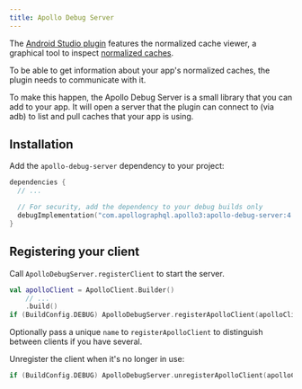 ```yaml
---
title: Apollo Debug Server
---
```


The [Android Studio plugin](android-studio-plugin) features the normalized cache viewer, a graphical tool to inspect [normalized caches](../caching/normalized-cache).

To be able to get information about your app's normalized caches, the plugin needs to communicate with it.

To make this happen, the Apollo Debug Server is a small library that you can add to your app. It will open a server that the plugin can connect to (via adb) to list and pull caches that your app is using. 

## Installation

Add the `apollo-debug-server` dependency to your project:

```kotlin title="build.gradle[.kts]"
dependencies {
  // ...

  // For security, add the dependency to your debug builds only
  debugImplementation("com.apollographql.apollo3:apollo-debug-server:4.0.0-beta.5")
}
```

## Registering your client

Call `ApolloDebugServer.registerClient` to start the server.

```kotlin
val apolloClient = ApolloClient.Builder()
    // ...
    .build()
if (BuildConfig.DEBUG) ApolloDebugServer.registerApolloClient(apolloClient)
```

Optionally pass a unique `name` to `registerApolloClient` to distinguish between clients if you have several.

Unregister the client when it's no longer in use:

```kotlin
if (BuildConfig.DEBUG) ApolloDebugServer.unregisterApolloClient(apolloClient)
```
